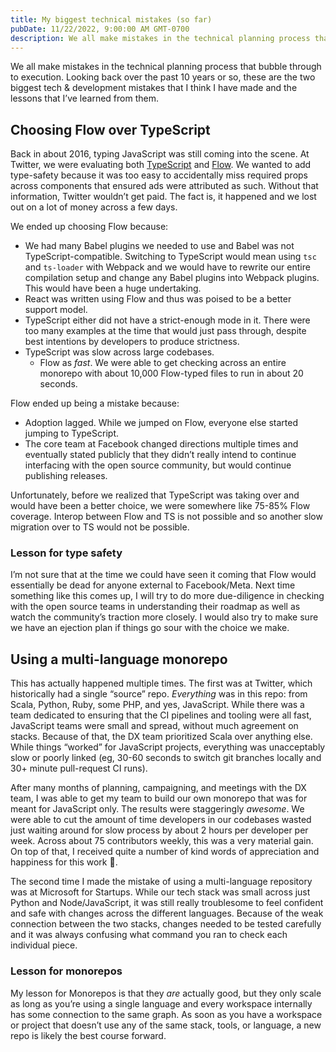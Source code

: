 ```yaml
---
title: My biggest technical mistakes (so far)
pubDate: 11/22/2022, 9:00:00 AM GMT-0700
description: We all make mistakes in the technical planning process that bubble through to execution. Looking back over the past 10 years or so, these are the two biggest tech & development mistakes that I think I have made and the lessons that I’ve learned from them.
---
```


We all make mistakes in the technical planning process that bubble through to execution. Looking back over the past 10 years or so, these are the two biggest tech & development mistakes that I think I have made and the lessons that I’ve learned from them.

## Choosing Flow over TypeScript

Back in about 2016, typing JavaScript was still coming into the scene. At Twitter, we were evaluating both [TypeScript](https://www.typescriptlang.org/) and [Flow](https://flow.org/). We wanted to add type-safety because it was too easy to accidentally miss required props across components that ensured ads were attributed as such. Without that information, Twitter wouldn’t get paid. The fact is, it happened and we lost out on a lot of money across a few days.

We ended up choosing Flow because:

- We had many Babel plugins we needed to use and Babel was not TypeScript-compatible. Switching to TypeScript would mean using `tsc` and `ts-loader` with Webpack and we would have to rewrite our entire compilation setup and change any Babel plugins into Webpack plugins. This would have been a huge undertaking.
- React was written using Flow and thus was poised to be a better support model.
- TypeScript either did not have a strict-enough mode in it. There were too many examples at the time that would just pass through, despite best intentions by developers to produce strictness.
- TypeScript was slow across large codebases.
  - Flow as _fast_. We were able to get checking across an entire monorepo with about 10,000 Flow-typed files to run in about 20 seconds.

Flow ended up being a mistake because:

- Adoption lagged. While we jumped on Flow, everyone else started jumping to TypeScript.
- The core team at Facebook changed directions multiple times and eventually stated publicly that they didn’t really intend to continue interfacing with the open source community, but would continue publishing releases.

Unfortunately, before we realized that TypeScript was taking over and would have been a better choice, we were somewhere like 75-85% Flow coverage. Interop between Flow and TS is not possible and so another slow migration over to TS would not be possible.

### Lesson for type safety

I’m not sure that at the time we could have seen it coming that Flow would essentially be dead for anyone external to Facebook/Meta. Next time something like this comes up, I will try to do more due-diligence in checking with the open source teams in understanding their roadmap as well as watch the community’s traction more closely. I would also try to make sure we have an ejection plan if things go sour with the choice we make.

## Using a multi-language monorepo

This has actually happened multiple times. The first was at Twitter, which historically had a single “source” repo. _Everything_ was in this repo: from Scala, Python, Ruby, some PHP, and yes, JavaScript. While there was a team dedicated to ensuring that the CI pipelines and tooling were all fast, JavaScript teams were small and spread, without much agreement on stacks. Because of that, the DX team prioritized Scala over anything else. While things “worked” for JavaScript projects, everything was unacceptably slow or poorly linked (eg, 30-60 seconds to switch git branches locally and 30+ minute pull-request CI runs).

After many months of planning, campaigning, and meetings with the DX team, I was able to get my team to build our own monorepo that was for meant for JavaScript only. The results were staggeringly _awesome_. We were able to cut the amount of time developers in our codebases wasted just waiting around for slow process by about 2 hours per developer per week. Across about 75 contributors weekly, this was a very material gain. On top of that, I received quite a number of kind words of appreciation and happiness for this work 💙.

The second time I made the mistake of using a multi-language repository was at Microsoft for Startups. While our tech stack was small across just Python and Node/JavaScript, it was still really troublesome to feel confident and safe with changes across the different languages. Because of the weak connection between the two stacks, changes needed to be tested carefully and it was always confusing what command you ran to check each individual piece.

### Lesson for monorepos

My lesson for Monorepos is that they _are_ actually good, but they only scale as long as you’re using a single language and every workspace internally has some connection to the same graph. As soon as you have a workspace or project that doesn’t use any of the same stack, tools, or language, a new repo is likely the best course forward.
